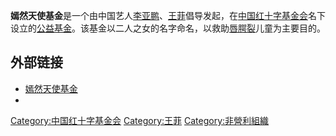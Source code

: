 {{unreferenced|time=2019-01-26T12:13:02+00:00}}
{{Infobox Non-profit
| Non-profit_name   = 嫣然天使基金
| Non-profit_logo   = [[文件:Yangran.jpg|文件:Yangran.jpg]]
| Non-profit_type   = 
| founded_date      = 2006年12月26日
| founder           = 
| location          = {{PRC}}[[北京|北京]] <!-- this parameter modifies "Headquarters" -->
| origins           = 
| key_people        = [[李亚鹏|李亚鹏]]、[[王菲|王菲]]
| area_served       = 
| product           =
| focus             = 救助[[唇腭裂|唇腭裂]]儿童
| method            = 
| revenue           = 
| endowment         = 
| num_volunteers    = 
| num_employees     = 
| num_members       = 
| subsid            = 
| owner             = 
| Non-profit_slogan = 
| homepage          = [https://new.crcf.org.cn/special/Yanran/index.html 嫣然天使基金]
| dissolved         = 
| footnotes         = 
}}

'''嫣然天使基金'''是一个由中国艺人[[李亚鹏|李亚鹏]]、[[王菲|王菲]]倡导发起，在[[中国红十字会|中国红十字基金会]]名下设立的[[公益基金|公益基金]]。该基金以二人之女的名字命名，以救助[[唇腭裂|唇腭裂]]儿童为主要目的。

== 外部链接 ==
*[https://new.crcf.org.cn/special/Yanran/index.html 嫣然天使基金] {{Wayback|url=https://new.crcf.org.cn/special/Yanran/index.html |date=20191001053102 }}
*{{Weibo|yanrantianshi}}

[[Category:中国红十字基金会|Category:中国红十字基金会]]
[[Category:王菲|Category:王菲]]
[[Category:非營利組織|Category:非營利組織]]
